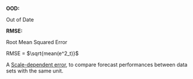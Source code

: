::: {#def-01-OOD}
**OOD:**

Out of Date
:::

::: {#def-01-RMSE}
**RMSE:**

Root Mean Squared Error

RMSE = $\sqrt{mean(e^2_t)}$

A [Scale-dependent error](https://otexts.com/fpp3/accuracy.html#scale-dependent-errors), to compare forecast performances between data sets with the same unit.
:::

